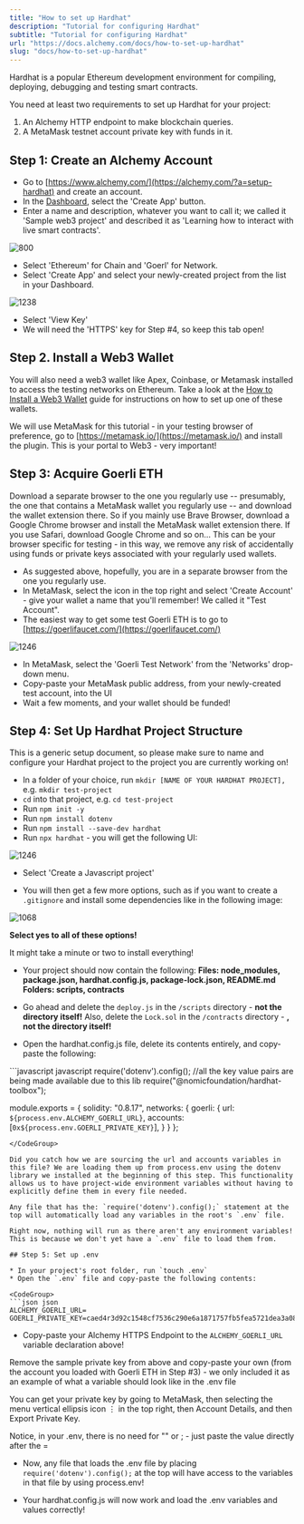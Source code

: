 ```yaml
---
title: "How to set up Hardhat"
description: "Tutorial for configuring Hardhat"
subtitle: "Tutorial for configuring Hardhat"
url: "https://docs.alchemy.com/docs/how-to-set-up-hardhat"
slug: "docs/how-to-set-up-hardhat"
---
```


Hardhat is a popular Ethereum development environment for compiling, deploying, debugging and testing smart contracts.

You need at least two requirements to set up Hardhat for your project:

1. An Alchemy HTTP endpoint to make blockchain queries.
2. A MetaMask testnet account private key with funds in it.

## Step 1: Create an Alchemy Account

* Go to [https://www.alchemy.com/](https://alchemy.com/?a=setup-hardhat) and create an account.
* In the [Dashboard](https://dashboard.alchemy.com/), select the 'Create App' button.
* Enter a name and description, whatever you want to call it; we called it 'Sample web3 project' and described it as 'Learning how to interact with live smart contracts'.

![800](bb9e292-Screenshot_2023-01-26_at_7.49.47_PM.png "Screenshot 2023-01-26 at 7.49.47 PM.png")

* Select 'Ethereum' for Chain and 'Goerl' for Network.
* Select 'Create App' and select your newly-created project from the list in your Dashboard.

![1238](214f65e-Screenshot_2023-01-26_at_7.52.05_PM.png "Screenshot 2023-01-26 at 7.52.05 PM.png")

* Select 'View Key'
* We will need the 'HTTPS' key for Step #4, so keep this tab open!

## Step 2. Install a Web3 Wallet

You will also need a web3 wallet like Apex, Coinbase, or Metamask installed to access the testing networks on Ethereum. Take a look at the [How to Install a Web3 Wallet](/docs/how-to-install-a-web3-wallet) guide for instructions on how to set up one of these wallets.

We will use MetaMask for this tutorial - in your testing browser of preference, go to [https://metamask.io/](https://metamask.io/) and install the plugin. This is your portal to Web3 - very important!

## Step 3: Acquire Goerli ETH

<Info>
  Download a separate browser to the one you regularly use -- presumably, the one that contains a MetaMask wallet you regularly use -- and download the wallet extension there. So if you mainly use Brave Browser, download a Google Chrome browser and install the MetaMask wallet extension there. If you use Safari, download Google Chrome and so on... This can be your browser specific for testing - in this way, we remove any risk of accidentally using funds or private keys associated with your regularly used wallets.
</Info>

* As suggested above, hopefully, you are in a separate browser from the one you regularly use.
* In MetaMask, select the icon in the top right and select 'Create Account' - give your wallet a name that you'll remember! We called it "Test Account".
* The easiest way to get some test Goerli ETH is to go to [https://goerlifaucet.com/](https://goerlifaucet.com/)

![1246](279a137-Screenshot_2023-01-26_at_8.00.07_PM.png "Screenshot 2023-01-26 at 8.00.07 PM.png")

* In MetaMask, select the 'Goerli Test Network' from the 'Networks' drop-down menu.
* Copy-paste your MetaMask public address, from your newly-created test account, into the UI
* Wait a few moments, and your wallet should be funded!

## Step 4: Set Up Hardhat Project Structure

This is a generic setup document, so please make sure to name and configure your Hardhat project to the project you are currently working on!

* In a folder of your choice, run `mkdir [NAME OF YOUR HARDHAT PROJECT],` e.g. `mkdir test-project`
* `cd` into that project, e.g. `cd test-project`
* Run `npm init -y`
* Run `npm install dotenv`
* Run `npm install --save-dev hardhat`
* Run `npx hardhat` - you will get the following UI:

![1246](44f4d00-Screenshot_2023-01-26_at_8.10.00_PM.png "Screenshot 2023-01-26 at 8.10.00 PM.png")

* Select 'Create a Javascript project'

* You will then get a few more options, such as if you want to create a `.gitignore` and install some dependencies like in the following image:

![1068](7872740-Screenshot_2023-01-26_at_8.12.29_PM.png "Screenshot 2023-01-26 at 8.12.29 PM.png")

**Select yes to all of these options!**

It might take a minute or two to install everything!

* Your project should now contain the following: **Files: node\_modules, package.json, hardhat.config.js, package-lock.json, README.md** **Folders: scripts, contracts**

* Go ahead and delete the `deploy.js` in the `/scripts` directory - **not the directory itself!** Also, delete the `Lock.sol` in the `/contracts` directory - **, not the directory itself!**

* Open the hardhat.config.js file, delete its contents entirely, and copy-paste the following:

<CodeGroup>
  ```javascript javascript
  require('dotenv').config(); //all the key value pairs are being made available due to this lib
  require("@nomicfoundation/hardhat-toolbox");
      
  module.exports = {
    solidity: "0.8.17",
    networks: {
      goerli: {
        url: `${process.env.ALCHEMY_GOERLI_URL}`,
        accounts: [`0x${process.env.GOERLI_PRIVATE_KEY}`],
      }
    }
  };
  ```
</CodeGroup>

Did you catch how we are sourcing the url and accounts variables in this file? We are loading them up from process.env using the dotenv library we installed at the beginning of this step. This functionality allows us to have project-wide environment variables without having to explicitly define them in every file needed.

Any file that has the: `require('dotenv').config();` statement at the top will automatically load any variables in the root's `.env` file.

Right now, nothing will run as there aren't any environment variables! This is because we don't yet have a `.env` file to load them from.

## Step 5: Set up .env

* In your project's root folder, run `touch .env`
* Open the `.env` file and copy-paste the following contents:

<CodeGroup>
  ```json json
  ALCHEMY_GOERLI_URL=
  GOERLI_PRIVATE_KEY=caed4r3d92c1548cf7536c290e6a1871757fb5fea5721dea3a08c6d4abcd16cf
  ```
</CodeGroup>

* Copy-paste your Alchemy HTTPS Endpoint to the `ALCHEMY_GOERLI_URL` variable declaration above!

Remove the sample private key from above and copy-paste your own (from the account you loaded with Goerli ETH in Step #3) - we only included it as an example of what a variable should look like in the .env file

<Info>
  You can get your private key by going to MetaMask, then selecting the menu vertical ellipsis icon ⋮ in the top right, then Account Details, and then Export Private Key.

  Notice, in your .env, there is no need for "" or ; - just paste the value directly after the =
</Info>

* Now, any file that loads the .env file by placing `require('dotenv').config();` at the top will have access to the variables in that file by using process.env!

* Your hardhat.config.js will now work and load the .env variables and values correctly!
